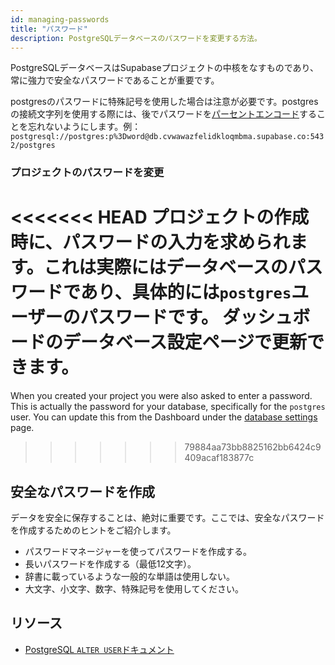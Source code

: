 ```yaml
---
id: managing-passwords
title: "パスワード"
description: PostgreSQLデータベースのパスワードを変更する方法。
---
```



PostgreSQLデータベースはSupabaseプロジェクトの中核をなすものであり、常に強力で安全なパスワードであることが重要です。

<!-- textlint-disable prh -->
postgresのパスワードに特殊記号を使用した場合は注意が必要です。postgresの接続文字列を使用する際には、後でパスワードを[パーセントエンコード](https://en.wikipedia.org/wiki/Percent-encoding)することを忘れないようにします。例：`postgresql://postgres:p%3Dword@db.cvwawazfelidkloqmbma.supabase.co:5432/postgres`
<!-- textlint-enable prh -->


### プロジェクトのパスワードを変更

<<<<<<< HEAD
プロジェクトの作成時に、パスワードの入力を求められます。これは実際にはデータベースのパスワードであり、具体的には`postgres`ユーザーのパスワードです。
ダッシュボードのデータベース設定ページで更新できます。
=======
When you created your project you were also asked to enter a password. This is actually the password for your database, specifically for the `postgres` user.
You can update this from the Dashboard under the [database settings](https://app.supabase.com/project/_/settings/database) page.
>>>>>>> 79884aa73bb8825162bb6424c9409acaf183877c


## 安全なパスワードを作成

データを安全に保存することは、絶対に重要です。ここでは、安全なパスワードを作成するためのヒントをご紹介します。

- パスワードマネージャーを使ってパスワードを作成する。
- 長いパスワードを作成する（最低12文字）。
- 辞書に載っているような一般的な単語は使用しない。
- 大文字、小文字、数字、特殊記号を使用してください。

## リソース

- [PostgreSQL `ALTER USER`ドキュメント](https://www.postgresql.org/docs/12/sql-alteruser.html)

